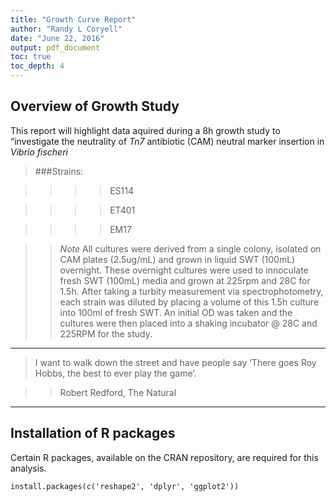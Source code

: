 ```yaml
---
title: "Growth Curve Report"
author: "Randy L Coryell"
date: "June 22, 2016"
output: pdf_document
toc: true
toc_depth: 4
---
```



## Overview of Growth Study

This report will highlight data aquired during a 8h growth study to "investigate the neutrality of *Tn7* antibiotic (CAM) neutral marker insertion in *Vibrio fischeri* 

>###Strains:

>>>>ES114

>>>>ET401

>>>>EM17

>>*Note* All cultures were derived from a single colony, isolated on CAM plates (2.5ug/mL) and grown in liquid SWT (100mL) overnight. These overnight cultures were used to innoculate fresh SWT (100mL) media and grown at 225rpm and 28C for 1.5h. After taking a turbity measurement via spectrophotometry, each strain was diluted by placing a volume of this 1.5h culture into 100ml of fresh SWT. An initial OD was taken and the cultures were then placed into a shaking incubator @ 28C and 225RPM for the study.


***
> I want to walk down the street and have people say 'There goes Roy Hobbs, the best to ever play the game'.

>> Robert Redford, The Natural

***


## Installation of R packages 
Certain R packages, available on the CRAN repository, are required for this analysis.

```{undefinedecho=FALSE}
install.packages(c('reshape2', 'dplyr', 'ggplot2'))

```
